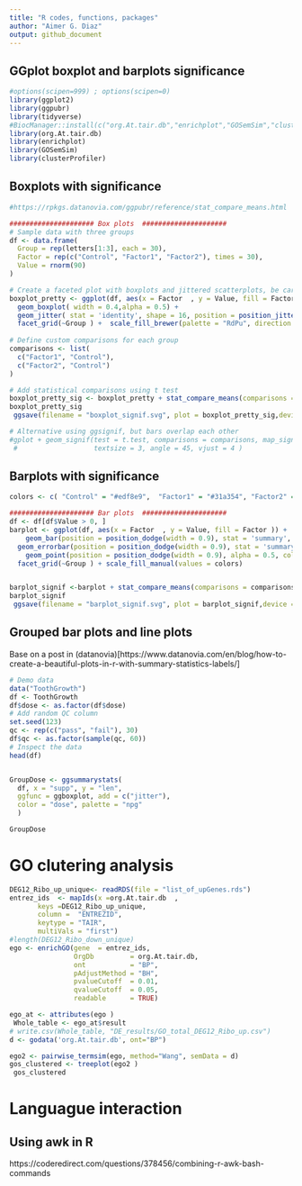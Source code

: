 ```yaml
---
title: "R codes, functions, packages"
author: "Aimer G. Diaz"
output: github_document
---
```

## GGplot boxplot and barplots significance
```r
#options(scipen=999) ; options(scipen=0)
library(ggplot2)
library(ggpubr)
library(tidyverse)
#BiocManager::install(c("org.At.tair.db","enrichplot","GOSemSim","clusterProfiler"))
library(org.At.tair.db)
library(enrichplot)
library(GOSemSim)
library(clusterProfiler)
```

## Boxplots with significance
```r
#https://rpkgs.datanovia.com/ggpubr/reference/stat_compare_means.html 

##################### Box plots  #####################
# Sample data with three groups
df <- data.frame(
  Group = rep(letters[1:3], each = 30),
  Factor = rep(c("Control", "Factor1", "Factor2"), times = 30),
  Value = rnorm(90)
)

# Create a faceted plot with boxplots and jittered scatterplots, be careful x and fill should be same variable 
boxplot_pretty <- ggplot(df, aes(x = Factor  , y = Value, fill = Factor )) +
  geom_boxplot( width = 0.4,alpha = 0.5) +
  geom_jitter( stat = 'identity', shape = 16, position = position_jitterdodge(0.15), size = 0.8, alpha = 0.5, color = "grey20") +
  facet_grid(~Group ) +  scale_fill_brewer(palette = "RdPu", direction = -1) +  theme_classic()  
    
# Define custom comparisons for each group
comparisons <- list(
  c("Factor1", "Control"),
  c("Factor2", "Control")
)

# Add statistical comparisons using t test 
boxplot_pretty_sig <- boxplot_pretty + stat_compare_means(comparisons = comparisons, method = "t.test", label = "p.signif")
boxplot_pretty_sig
 ggsave(filename = "boxplot_signif.svg", plot = boxplot_pretty_sig,device = "svg", width=6, height=5)

# Alternative using ggsignif, but bars overlap each other
#gplot + geom_signif(test = t.test, comparisons = comparisons, map_signif_level=TRUE, 
 #                   textsize = 3, angle = 45, vjust = 4 )
``` 
## Barplots with significance
```r
colors <- c( "Control" = "#edf8e9",  "Factor1" = "#31a354", "Factor2" = "#006d2c" )

##################### Bar plots  #####################
df <- df[df$Value > 0, ]
barplot <- ggplot(df, aes(x = Factor  , y = Value, fill = Factor )) +
    geom_bar(position = position_dodge(width = 0.9), stat = 'summary', fun.data = mean_se, alpha = 0.6) +
  geom_errorbar(position = position_dodge(width = 0.9), stat = 'summary', fun.data = mean_se, width = 0.4) +
    geom_point(position = position_dodge(width = 0.9), alpha = 0.5, color = "grey20", size = 1 ) +
  facet_grid(~Group ) + scale_fill_manual(values = colors)  


barplot_signif <-barplot + stat_compare_means(comparisons = comparisons, method = "t.test", label = "p.signif")
barplot_signif
 ggsave(filename = "barplot_signif.svg", plot = barplot_signif,device = "svg", width=6, height=5)

```
## Grouped bar plots and line plots

Base on a post in (datanovia)[https://www.datanovia.com/en/blog/how-to-create-a-beautiful-plots-in-r-with-summary-statistics-labels/]
```r
# Demo data
data("ToothGrowth")
df <- ToothGrowth
df$dose <- as.factor(df$dose)
# Add random QC column
set.seed(123)
qc <- rep(c("pass", "fail"), 30)
df$qc <- as.factor(sample(qc, 60))
# Inspect the data
head(df)


GroupDose <- ggsummarystats(
  df, x = "supp", y = "len", 
  ggfunc = ggboxplot, add = c("jitter"), 
  color = "dose", palette = "npg"
  )

GroupDose 
```


# GO clutering analysis

```r

DEG12_Ribo_up_unique<- readRDS(file = "list_of_upGenes.rds")
entrez_ids  <- mapIds(x =org.At.tair.db  ,
       keys =DEG12_Ribo_up_unique, 
       column =  "ENTREZID", 
       keytype = "TAIR",
       multiVals = "first")
#length(DEG12_Ribo_down_unique)
ego <- enrichGO(gene  = entrez_ids,
                OrgDb         = org.At.tair.db,
                ont           = "BP",
                pAdjustMethod = "BH",
                pvalueCutoff  = 0.01,
                qvalueCutoff  = 0.05,
                readable      = TRUE)

ego_at <- attributes(ego )
 Whole_table <- ego_at$result
# write.csv(Whole_table, "DE_results/GO_total_DEG12_Ribo_up.csv") 
d <- godata('org.At.tair.db', ont="BP")

ego2 <- pairwise_termsim(ego, method="Wang", semData = d)
gos_clustered <- treeplot(ego2 ) 
 gos_clustered
```

# Languague interaction 

## Using awk in R 
https://coderedirect.com/questions/378456/combining-r-awk-bash-commands 

